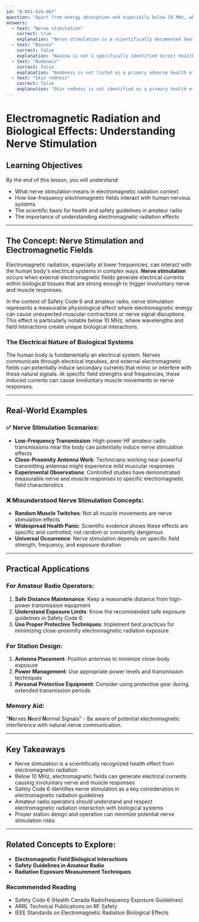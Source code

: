 ```yaml
---
id: "B-001-024-007"
question: "Apart from energy absorption and especially below 10 MHz, what is the second established adverse health effect described in Safety Code 6?"
answers:
  - text: "Nerve stimulation"
    correct: true
    explanation: "Nerve stimulation is a scientifically documented health effect from electromagnetic radiation, particularly at lower frequencies. Below 10 MHz, electromagnetic fields can cause electrical currents that trigger involuntary nerve and muscle responses, potentially causing temporary physiological reactions like muscle twitching or unexpected muscular contractions."
  - text: "Nausea"
    correct: false
    explanation: "Nausea is not a specifically identified direct health effect in Safety Code 6's electromagnetic radiation guidelines. While electromagnetic fields can cause various physiological responses, nausea is not a standardized, scientifically established adverse health effect in the regulatory documentation."
  - text: "Numbness"
    correct: false
    explanation: "Numbness is not listed as a primary adverse health effect in Safety Code 6. While electromagnetic radiation can cause physiological effects, numbness is not a specifically defined or scientifically established health consequence in the regulatory framework."
  - text: "Skin redness"
    correct: false
    explanation: "Skin redness is not identified as a primary health effect in Safety Code 6, particularly below 10 MHz. While some electromagnetic radiation can cause thermal effects at higher power levels, skin redness is not a standardized adverse health effect in the regulatory guidelines."
---
```


# Electromagnetic Radiation and Biological Effects: Understanding Nerve Stimulation

## Learning Objectives
By the end of this lesson, you will understand:
- What nerve stimulation means in electromagnetic radiation context
- How low-frequency electromagnetic fields interact with human nervous systems
- The scientific basis for health and safety guidelines in amateur radio
- The importance of understanding electromagnetic radiation effects

---

## The Concept: Nerve Stimulation and Electromagnetic Fields

Electromagnetic radiation, especially at lower frequencies, can interact with the human body's electrical systems in complex ways. **Nerve stimulation** occurs when external electromagnetic fields generate electrical currents within biological tissues that are strong enough to trigger involuntary nerve and muscle responses.

In the context of Safety Code 6 and amateur radio, nerve stimulation represents a measurable physiological effect where electromagnetic energy can cause unexpected muscular contractions or nerve signal disruptions. This effect is particularly notable below 10 MHz, where wavelengths and field interactions create unique biological interactions.

### The Electrical Nature of Biological Systems

The human body is fundamentally an electrical system. Nerves communicate through electrical impulses, and external electromagnetic fields can potentially induce secondary currents that mimic or interfere with these natural signals. At specific field strengths and frequencies, these induced currents can cause involuntary muscle movements or nerve responses.

---

## Real-World Examples

### ✅ Nerve Stimulation Scenarios:
- **Low-Frequency Transmission**: High-power HF amateur radio transmissions near the body can potentially induce nerve stimulation effects
- **Close-Proximity Antenna Work**: Technicians working near powerful transmitting antennas might experience mild muscular responses
- **Experimental Observations**: Controlled studies have demonstrated measurable nerve and muscle responses to specific electromagnetic field characteristics

### ❌ Misunderstood Nerve Stimulation Concepts:
- **Random Muscle Twitches**: Not all muscle movements are nerve stimulation effects
- **Widespread Health Panic**: Scientific evidence shows these effects are specific and controlled, not random or constantly dangerous
- **Universal Occurrence**: Nerve stimulation depends on specific field strength, frequency, and exposure duration

---

## Practical Applications

### For Amateur Radio Operators:
1. **Safe Distance Maintenance**: Keep a reasonable distance from high-power transmission equipment
2. **Understand Exposure Limits**: Know the recommended safe exposure guidelines in Safety Code 6
3. **Use Proper Protective Techniques**: Implement best practices for minimizing close-proximity electromagnetic radiation exposure

### For Station Design:
1. **Antenna Placement**: Position antennas to minimize close-body exposure
2. **Power Management**: Use appropriate power levels and transmission techniques
3. **Personal Protective Equipment**: Consider using protective gear during extended transmission periods

### Memory Aid:
"**N**erves **N**eed **N**ormal Signals" - Be aware of potential electromagnetic interference with natural nerve communication.

---

## Key Takeaways

- Nerve stimulation is a scientifically recognized health effect from electromagnetic radiation
- Below 10 MHz, electromagnetic fields can generate electrical currents causing involuntary nerve and muscle responses
- Safety Code 6 identifies nerve stimulation as a key consideration in electromagnetic radiation guidelines
- Amateur radio operators should understand and respect electromagnetic radiation interaction with biological systems
- Proper station design and operation can minimize potential nerve stimulation risks

---

## Related Concepts to Explore:
- **Electromagnetic Field Biological Interactions**
- **Safety Guidelines in Amateur Radio**
- **Radiation Exposure Measurement Techniques**

### Recommended Reading
- Safety Code 6 (Health Canada Radiofrequency Exposure Guidelines)
- ARRL Technical Publications on RF Safety
- IEEE Standards on Electromagnetic Radiation Biological Effects